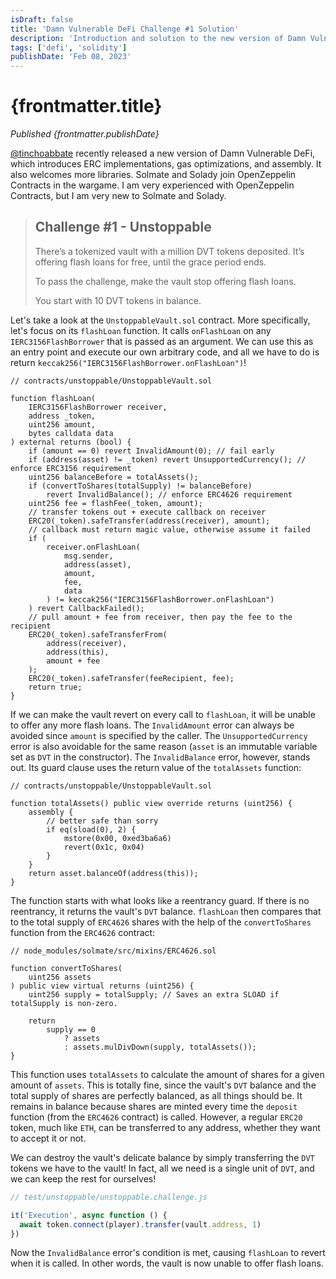 ```yaml
---
isDraft: false
title: 'Damn Vulnerable DeFi Challenge #1 Solution'
description: 'Introduction and solution to the new version of Damn Vulnerable DeFi Challenge #1: Unstoppable'
tags: ['defi', 'solidity']
publishDate: 'Feb 08, 2023'
---
```



# {frontmatter.title}

<Quote />

*Published {frontmatter.publishDate}*

[@tinchoabbate](https://twitter.com/@tinchoabbate) recently released a new version of Damn Vulnerable DeFi, which introduces ERC implementations, gas optimizations, and assembly. It also welcomes more libraries. Solmate and Solady join OpenZeppelin Contracts in the wargame. I am very experienced with OpenZeppelin Contracts, but I am very new to Solmate and Solady.

> ## Challenge #1 - Unstoppable
>
> There’s a tokenized vault with a million DVT tokens deposited. It’s offering flash loans for free, until the grace period ends.
>
> To pass the challenge, make the vault stop offering flash loans.
>
> You start with 10 DVT tokens in balance.

Let's take a look at the `UnstoppableVault.sol` contract. More specifically, let's focus on its `flashLoan` function. It calls `onFlashLoan` on any `IERC3156FlashBorrower` that is passed as an argument. We can use this as an entry point and execute our own arbitrary code, and all we have to do is return `keccak256("IERC3156FlashBorrower.onFlashLoan")`!

```solidity
// contracts/unstoppable/UnstoppableVault.sol

function flashLoan(
    IERC3156FlashBorrower receiver,
    address _token,
    uint256 amount,
    bytes calldata data
) external returns (bool) {
    if (amount == 0) revert InvalidAmount(0); // fail early
    if (address(asset) != _token) revert UnsupportedCurrency(); // enforce ERC3156 requirement
    uint256 balanceBefore = totalAssets();
    if (convertToShares(totalSupply) != balanceBefore)
        revert InvalidBalance(); // enforce ERC4626 requirement
    uint256 fee = flashFee(_token, amount);
    // transfer tokens out + execute callback on receiver
    ERC20(_token).safeTransfer(address(receiver), amount);
    // callback must return magic value, otherwise assume it failed
    if (
        receiver.onFlashLoan(
            msg.sender,
            address(asset),
            amount,
            fee,
            data
        ) != keccak256("IERC3156FlashBorrower.onFlashLoan")
    ) revert CallbackFailed();
    // pull amount + fee from receiver, then pay the fee to the recipient
    ERC20(_token).safeTransferFrom(
        address(receiver),
        address(this),
        amount + fee
    );
    ERC20(_token).safeTransfer(feeRecipient, fee);
    return true;
}
```

If we can make the vault revert on every call to `flashLoan`, it will be unable to offer any more flash loans. The `InvalidAmount` error can always be avoided since `amount` is specified by the caller. The `UnsupportedCurrency` error is also avoidable for the same reason (`asset` is an immutable variable set as `DVT` in the constructor). The `InvalidBalance` error, however, stands out. Its guard clause uses the return value of the `totalAssets` function:

```solidity
// contracts/unstoppable/UnstoppableVault.sol

function totalAssets() public view override returns (uint256) {
    assembly {
        // better safe than sorry
        if eq(sload(0), 2) {
            mstore(0x00, 0xed3ba6a6)
            revert(0x1c, 0x04)
        }
    }
    return asset.balanceOf(address(this));
}
```

The function starts with what looks like a reentrancy guard. If there is no reentrancy, it returns the vault's `DVT` balance. `flashLoan` then compares that to the total supply of `ERC4626` shares with the help of the `convertToShares` function from the `ERC4626` contract:

```solidity
// node_modules/solmate/src/mixins/ERC4626.sol

function convertToShares(
    uint256 assets
) public view virtual returns (uint256) {
    uint256 supply = totalSupply; // Saves an extra SLOAD if totalSupply is non-zero.

    return
        supply == 0
            ? assets
            : assets.mulDivDown(supply, totalAssets());
}
```

This function uses `totalAssets` to calculate the amount of shares for a given amount of `assets`. This is totally fine, since the vault's `DVT` balance and the total supply of shares are perfectly balanced, as all things should be. It remains in balance because shares are minted every time the `deposit` function (from the `ERC4626` contract) is called. However, a regular `ERC20` token, much like `ETH`, can be transferred to any address, whether they want to accept it or not.

We can destroy the vault's delicate balance by simply transferring the `DVT` tokens we have to the vault! In fact, all we need is a single unit of `DVT`, and we can keep the rest for ourselves!

```js
// test/unstoppable/unstoppable.challenge.js

it('Execution', async function () {
  await token.connect(player).transfer(vault.address, 1)
})
```

Now the `InvalidBalance` error's condition is met, causing `flashLoan` to revert when it is called. In other words, the vault is now unable to offer flash loans.
